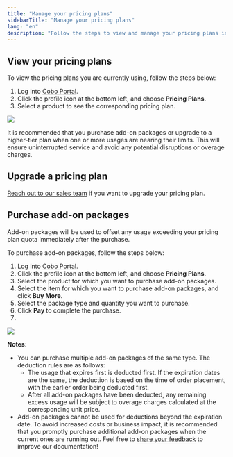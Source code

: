 ```yaml
---
title: "Manage your pricing plans"
sidebarTitle: "Manage your pricing plans"
lang: "en"
description: "Follow the steps to view and manage your pricing plans in Cobo, ensuring you stay within usage limits and avoid disruptions."
---
```



## View your pricing plans

To view the pricing plans you are currently using, follow the steps below:

1. Log into [Cobo Portal](https://portal.cobo.com/login).
2. Click the profile icon at the bottom left, and choose **Pricing Plans**. 
3. Select a product to see the corresponding pricing plan.

<img src="/en/images/bills-and-payments/view.png" className="screenshot_full_screen"/>

It is recommended that you purchase add-on packages or upgrade to a higher-tier plan when one or more usages are nearing their limits. This will ensure uninterrupted service and avoid any potential disruptions or overage charges.

## Upgrade a pricing plan

[Reach out to our sales team](https://www.cobo.com/book-demo/?utm_source=product-manual&utm_medium=product&utm_campaign=pricing-plan-intro&utm_content=enterprise-contact-sales) if you want to upgrade your pricing plan.

## Purchase add-on packages

Add-on packages will be used to offset any usage exceeding your pricing plan quota immediately after the purchase. 

To purchase add-on packages, follow the steps below:

1. Log into [Cobo Portal](https://portal.cobo.com/login).
2. Click the profile icon at the bottom left, and choose **Pricing Plans**. 
3. Select the product for which you want to purchase add-on packages.
4. Select the item for which you want to purchase add-on packages, and click **Buy More**.
5. Select the package type and quantity you want to purchase.
6. Click **Pay** to complete the purchase. 
7. <PaymentMethods />

<img src="/en/images/bills-and-payments/add-on.png" className="screenshot_full_screen"/>

**Notes:**

- You can purchase multiple add-on packages of the same type. The deduction rules are as follows:	
  - The usage that expires first is deducted first. If the expiration dates are the same, the deduction is based on the time of order placement, with the earlier order being deducted first.
  - After all add-on packages have been deducted, any remaining excess usage will be subject to overage charges calculated at the corresponding unit price.
- Add-on packages cannot be used for deductions beyond the expiration date. To avoid increased costs or business impact, it is recommended that you promptly purchase additional add-on packages when the current ones are running out.
<Tip>Feel free to [share your feedback](https://forms.zohopublic.com/cobo/form/DocumentFeedbackForm/formperma/QvLOhxJv1_JMsJ-1dleZ8Itb_7rzN-LtgvsDdxosoVI?referrername=manuals) to improve our documentation!</Tip>